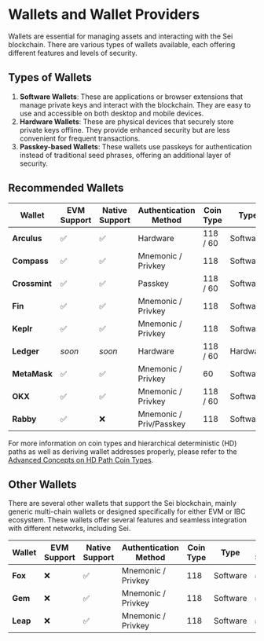 
# Wallets and Wallet Providers

Wallets are essential for managing assets and interacting with the Sei blockchain. There are various types of wallets available, each offering different features and levels of security.

## Types of Wallets

1. **Software Wallets**: These are applications or browser extensions that manage private keys and interact with the blockchain. They are easy to use and accessible on both desktop and mobile devices.
2. **Hardware Wallets**: These are physical devices that securely store private keys offline. They provide enhanced security but are less convenient for frequent transactions.
3. **Passkey-based Wallets**: These wallets use passkeys for authentication instead of traditional seed phrases, offering an additional layer of security.

## Recommended Wallets

| Wallet        | EVM Support | Native Support | Authentication Method   | Coin Type | Type     | Mobile Support | Link                                                                                                   |
| ------------- | ----------- | -------------- | ----------------------- | --------- | -------- | -------------- | ------------------------------------------------------------------------------------------------------ |
| **Arculus**   | ✅          | ✅             | Hardware                | 118 / 60  | Software | ✅             | [Arculus](https://www.getarculus.com)                                                                  |
| **Compass**   | ✅          | ✅             | Mnemonic / Privkey      | 118       | Software | ✅             | [Compass Wallet](https://compasswallet.io)                                                             |
| **Crossmint** | ✅          | ✅             | Passkey                 | 118 / 60  | Software | ✅             | [Crossmint Wallet](https://www.crossmint.com/)                                                         |
| **Fin**       | ✅          | ✅             | Mnemonic / Privkey      | 118       | Software | ❌             | [Fin Wallet](https://finwallet.com)                                                                    |
| **Keplr**     | ✅          | ✅             | Mnemonic / Privkey      | 118       | Software | ✅             | [Keplr Wallet](https://wallet.keplr.app)                                                               |
| **Ledger**    | _soon_      | _soon_         | Hardware                | 118 / 60  | Hardware | ❌             | [Ledger](https://compasswallet.io)                                                                     |
| **MetaMask**  | ✅          | ✅             | Mnemonic / Privkey      | 60        | Software | ✅             | [MetaMask](https://metamask.io/)                                                                       |
| **OKX**       | ✅          | ✅             | Mnemonic / Privkey      | 118 / 60  | Software | ✅             | [OKX Wallet](https://www.okx.com/web3/wallet/sei)                                                      |
| **Rabby**     | ✅          | ❌             | Mnemonic / Priv/Passkey | 118       | Software | ✅             | [Rabby Wallet](https://chromewebstore.google.com/detail/rabby-wallet/acmacodkjbdgmoleebolmdjonilkdbch) |

For more information on coin types and hierarchical deterministic (HD) paths as well as deriving wallet addresses properly, please refer to the [Advanced Concepts on HD Path Coin Types](/dev-advanced-concepts/hd-path-coin-types).

## Other Wallets

There are several other wallets that support the Sei blockchain, mainly generic multi-chain wallets or designed specifically for either EVM or IBC ecosystem. These wallets offer several features and seamless integration with different networks, including Sei.

| Wallet   | EVM Support | Native Support | Authentication Method | Coin Type | Type     | Mobile Support | Link                                 |
| -------- | ----------- | -------------- | --------------------- | --------- | -------- | -------------- | ------------------------------------ |
| **Fox**  | ❌          | ✅             | Mnemonic / Privkey    | 118       | Software | ✅             | [Fox Wallet](https://foxwallet.com)  |
| **Gem**  | ❌          | ✅             | Mnemonic / Privkey    | 118       | Software | ✅             | [Gem Wallet](https://gemwallet.com)  |
| **Leap** | ❌          | ✅             | Mnemonic / Privkey    | 118       | Software | ✅             | [Leap Wallet](https://leapwallet.io) |

<AppCardsGridCategory category='wallet' />
